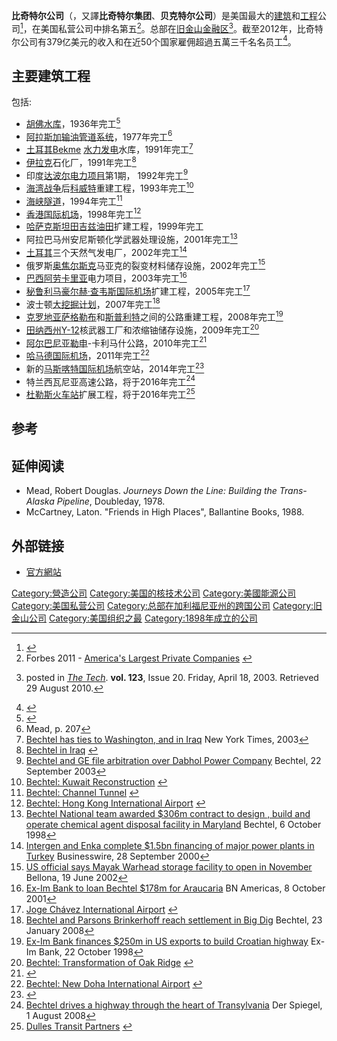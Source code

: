 {{NoteTA
|1=zh-tw:貝泰;zh-cn:比奇特尔;
|2=zh-cn:沃伦;zh-tw:華倫;zh-hk:禾倫;
|3=zh-cn:赖利;zh-tw:萊利;zh-hk:偉利;
}}
{{Infobox company
| name   = Bechtel Corporation<br/>比奇特尔公司
| name_en = Bechtel Corporation
| logo   = <!-- 檔案不存在 Bechtel_logo.png -->
| type   = [[私人持股公司|私人持股公司]]
| company_slogan = Bechtel Builds
| foundation     = 1898年
| founder        = [[沃伦·比奇特尔|沃伦·比奇特尔]]  
| industry       = [[建筑|重型建筑]]<br>[[工程|工程]]<br>[[项目管理|项目管理]]
| products       = 工程承包商 
| location       = {{USA}}[[加利福尼亚|加利福尼亚]][[旧金山|旧金山]][[旧金山金融区|金融区]][[蓝盾大厦|蓝盾大厦]]
| area_served    = 全球
| key_people     = [[赖利·P·比奇特尔|赖利·P·比奇特尔]] <small>([[董事會|董事會]][[主席|主席]])</small><br>比尔·杜德利 <small>([[CEO|CEO]])</small>
| revenue        = {{increase}} {{US$|370.9亿}} <small>(2012年</small>)<ref name=bechtelreport2012>{{cite web | author= | title=Annual Report | url=http://www.bechtel.com/2013-05-17.html | publisher=Bechtel | year=2012 | accessdate=17 September 2013 | deadurl=yes | archiveurl=https://web.archive.org/web/20130906031842/http://www.bechtel.com/2013-05-17.html | archivedate=2013年9月6日 }}</ref>
| num_employees  = 53,000 <small>(2012</small>)<ref name=bechtelreport2012/>
| owner          = 比奇特尔家族和内部持股员工
| homepage       = [http://www.bechtel.com/ www.bechtel.com]
}}

'''比奇特尔公司'''（{{lang-en|'''Bechtel Corporation'''}}，又譯'''比奇特尔集团'''、'''贝克特尔公司'''）是美国最大的[[建筑|建筑]]和[[工程|工程]]公司<ref>{{Cite web |url=http://enr.construction.com/toplists/contractors/001-100.asp |title=ENR Top 400 |accessdate=2014-04-30 |archive-date=2013-12-26 |archive-url=https://web.archive.org/web/20131226114543/http://enr.construction.com/toplists/contractors/001-100.asp |dead-url=no }}</ref>，在美国私营公司中排名第五<ref>Forbes 2011 - [http://www.forbes.com/lists/2011/21/private-companies-11_Bechtel_800U.html America's Largest Private Companies] {{Wayback|url=http://www.forbes.com/lists/2011/21/private-companies-11_Bechtel_800U.html |date=20170204052812 }}</ref>。总部在[[旧金山|旧金山]][[旧金山金融区|金融区]]<ref>{{cite news | author=David Streitfield; Mark Fineman | title=Bechtel Corporation Receives Iraqi Reconstruction Contract | url=http://tech.mit.edu/V123/N20/long_2_$20.20w.html | work=The Los Angeles Times | date= | accessdate= | archive-date=2016-03-06 | archive-url=https://web.archive.org/web/20160306090919/http://tech.mit.edu/V123/N20/long_2_$20.20w.html | dead-url=no }} posted in ''[[The_Tech_(newspaper)|The Tech]]''. '''vol. 123''', Issue 20. Friday, April 18, 2003. Retrieved 29 August 2010.</ref>。截至2012年，比奇特尔公司有379亿美元的收入和在近50个国家雇佣超過五萬三千名名员工<ref name=bechtelreport2011>{{cite web | author= | title=Annual Report | url=http://www.bechtel.com/2013-05-17.html | publisher=Bechtel | year=2012 | accessdate=9 October 2012 | deadurl=yes | archiveurl=https://web.archive.org/web/20130906031842/http://www.bechtel.com/2013-05-17.html | archivedate=2013年9月6日 }}</ref>。

==主要建筑工程==
包括:
*[[胡佛水库|胡佛水库]]，1936年完工<ref>{{Cite web |url=http://www.constructioncompany.com/historic-construction-projects/hoover-dam/ |title=Historic Construction Projects |access-date=2014-04-30 |archive-date=2020-07-10 |archive-url=https://web.archive.org/web/20200710134146/http://www.constructioncompany.com/historic-construction-projects/hoover-dam/ |dead-url=no }}</ref>  
*[[阿拉斯加输油管道系统|阿拉斯加输油管道系统]]，1977年完工<ref name=mead>Mead, p. 207</ref> 
*[[土耳其|土耳其]]Bekme [[水力发电|水力发电]]水库，1991年完工<ref>[http://www.globalpolicy.org/security/issues/iraq/after/2003/0418bechtel.htm Bechtel has ties to Washington, and in Iraq] {{Wayback|url=http://www.globalpolicy.org/security/issues/iraq/after/2003/0418bechtel.htm |date=20201114131406 }} New York Times, 2003</ref>  
*[[伊拉克|伊拉克]]石化厂，1991年完工<ref>[http://jwoodard.best.vwh.net/antiwar/bechtel/BechtelraqFact.pdf Bechtel in Iraq] {{webarchive|url=https://web.archive.org/web/20160304025549/http://jwoodard.best.vwh.net/antiwar/bechtel/BechtelraqFact.pdf |date=2016-03-04 }}</ref>  
*印度[[达波尔电力公司|达波尔电力项目]]第1期， 1992年完工<ref>[http://www.bilaterals.org/article.php3?id_article=658 Bechtel and GE file arbitration over Dabhol Power Company] {{Wayback|url=http://www.bilaterals.org/article.php3?id_article=658 |date=20120903025743 }} Bechtel, 22 September 2003</ref>  
*[[海湾战争|海湾战争]]后[[科威特|科威特]]重建工程，1993年完工<ref>[http://www.bechtel.com/kuwait_reconstruction.html Bechtel: Kuwait Reconstruction] {{webarchive|url=https://web.archive.org/web/20140331025121/http://www.bechtel.com/kuwait_reconstruction.html |date=2014-03-31 }}</ref>  
*[[海峡隧道|海峡隧道]]，1994年完工<ref>[http://www.bechtel.com/channel_tunnel.html Bechtel: Channel Tunnel] {{webarchive|url=https://web.archive.org/web/20140418010959/http://www.bechtel.com/channel_tunnel.html |date=2014-04-18 }}</ref>  
*[[香港国际机场|香港国际机场]]，1998年完工<ref>[http://www.bechtel.com/hong_kong_international_airport.html Bechtel: Hong Kong International Airport] {{webarchive|url=https://web.archive.org/web/20140515202904/http://www.bechtel.com/hong_kong_international_airport.html |date=2014-05-15 }}</ref>
*[[哈萨克斯坦|哈萨克斯坦]][[田吉兹油田|田吉兹油田]]扩建工程，1999年完工
*阿拉巴马州安尼斯顿化学武器处理设施，2001年完工<ref>[http://www.bechtel.com/1998-10-06.html Bechtel National team awarded $306m contract to design , build and operate chemical agent disposal facility in Maryland] {{webarchive|url=https://web.archive.org/web/20140422185551/http://www.bechtel.com/1998-10-06.html |date=2014-04-22 }} Bechtel, 6 October 1998</ref>
*[[土耳其|土耳其]]三个天然气发电厂，2002年完工<ref>[http://www.allbusiness.com/energy-utilities/utilities-industry-electric-power/6568229-1.html Intergen and Enka complete $1.5bn financing of major power plants in Turkey] {{Wayback|url=http://www.allbusiness.com/energy-utilities/utilities-industry-electric-power/6568229-1.html |date=20090220065126 }} Businesswire, 28 September 2000</ref>  
*俄罗斯[[奥焦尔斯克|奥焦尔斯克]]马亚克的裂变材料储存设施，2002年完工<ref>[http://www.bellona.no/bellona.org/english_import_area/international/russia/nuke_industry/siberia/mayak/24707 US official says Mayak Warhead storage facility to open in November] {{webarchive|url=https://web.archive.org/web/20120721231636/http://www.bellona.no/bellona.org/english_import_area/international/russia/nuke_industry/siberia/mayak/24707 |date=2012-07-21 }} Bellona, 19 June 2002</ref>  
*[[巴西|巴西]][[阿劳卡里亚|阿劳卡里亚]]电力项目，2003年完工<ref>[http://www.bnamericas.com/news/electricpower/Ex-Im_Bank_to_Loan_Bechtel_US*178mn_for_Araucaria Ex-Im Bank to loan Bechtel $178m for Araucaria] {{Wayback|url=http://www.bnamericas.com/news/electricpower/Ex-Im_Bank_to_Loan_Bechtel_US*178mn_for_Araucaria |date=20140422191450 }} BN Americas, 8 October 2001</ref>  
*[[秘鲁|秘鲁]][[利马|利马]][[豪尔赫·查韦斯国际机场|豪尔赫·查韦斯国际机场]]扩建工程，2005年完工<ref>[http://www.bechtel.com/assets/files/PDF/Aviation/Aviation_JorgeChavez.pdf Joge Chávez International Airport] {{webarchive|url=https://web.archive.org/web/20120222063649/http://www.bechtel.com/assets/files/PDF/Aviation/Aviation_JorgeChavez.pdf |date=2012-02-22 }}</ref>  
*波士顿[[大开掘|大挖掘计划]]，2007年完工<ref>[http://www.bechtel.com/2008-01-23.html Bechtel and Parsons Brinkerhoff reach settlement in Big Dig] {{Wayback|url=http://www.bechtel.com/2008-01-23.html |date=20110525181850 }} Bechtel, 23 January 2008</ref>  
*[[克罗地亚|克罗地亚]][[萨格勒布|萨格勒布]]和[[斯普利特|斯普利特]]之间的公路重建工程，2008年完工<ref>[https://web.archive.org/web/20080528213926/http://www.exim.gov/pressrelease.cfm/B0FAB4DD-1032-5B0F-BAD61155AEE86F05/ Ex-Im Bank finances $250m in US exports to build Croatian highway] Ex-Im Bank, 22 October 1998</ref>  
*[[田纳西州|田纳西州]][[橡树岭国家实验室|Y-12]]核武器工厂和浓缩铀储存设施，2009年完工<ref>[http://www.bechtel.com/transformation_of_oak_ridge.html Bechtel: Transformation of Oak Ridge] {{webarchive|url=https://web.archive.org/web/20140422183559/http://www.bechtel.com/transformation_of_oak_ridge.html |date=2014-04-22 }}</ref>
*[[阿尔巴尼亚|阿尔巴尼亚]][[勒申|勒申]]-卡利马什公路，2010年完工<ref>{{Cite web |url=http://www.tiranatimes.com/index.php?id=12 |title=Albania and Kosova: Connected Again |access-date=2014-04-30 |archive-date=2014-05-02 |archive-url=https://web.archive.org/web/20140502003428/http://www.tiranatimes.com/index.php?id=12 |dead-url=no }}</ref>
*[[哈马德国际机场|哈马德国际机场]]，2011年完工<ref>[http://www.bechtel.com/new_doha_airport.html Bechtel: New Doha International Airport] {{webarchive|url=https://web.archive.org/web/20140417213953/http://www.bechtel.com/new_doha_airport.html |date=2014-04-17 }}</ref>  
*新的[[马斯喀特国际机场|马斯喀特国际机场]]航空站，2014年完工<ref>{{Cite web |url=http://www.omanairports.com/seeb_newterminal.asp |title=Oman Airports Management Committee |access-date=2014-04-30 |archive-date=2013-11-05 |archive-url=https://web.archive.org/web/20131105062513/http://www.omanairports.com/seeb_newterminal.asp |dead-url=no }}</ref>  
*特兰西瓦尼亚高速公路，将于2016年完工<ref>[http://www.spiegel.de/international/business/0,1518,527269,00.html Bechtel drives a highway through the heart of Transylvania] {{Wayback|url=http://www.spiegel.de/international/business/0,1518,527269,00.html |date=20120128072725 }} Der Spiegel, 1 August 2008</ref>  
*[[杜勒斯火车站|杜勒斯火车站]]扩展工程，将于2016年完工<ref>[http://www.dullestransitpartners.com/default.aspx Dulles Transit Partners] {{webarchive|url=https://web.archive.org/web/20140328010426/http://www.dullestransitpartners.com/default.aspx |date=2014-03-28 }}</ref>

==参考==
{{reflist|colwidth=30em}}

==延伸阅读==
{{refbegin}}
*Mead, Robert Douglas. ''Journeys Down the Line: Building the Trans-Alaska Pipeline'', Doubleday, 1978.
*McCartney, Laton. "Friends in High Places", Ballantine Books, 1988.
{{refend}}

==外部链接==
*[http://www.bechtel.com/ 官方網站] {{Wayback|url=http://www.bechtel.com/ |date=20110312162117 }}{{en}}

{{DEFAULTSORT:Bechtel}}
[[Category:營造公司|Category:營造公司]]
[[Category:美国的核技术公司|Category:美国的核技术公司]]
[[Category:美國能源公司|Category:美國能源公司]]
[[Category:美国私营公司|Category:美国私营公司]]
[[Category:总部在加利福尼亚州的跨国公司|Category:总部在加利福尼亚州的跨国公司]]
[[Category:旧金山公司|Category:旧金山公司]]
[[Category:美国组织之最|Category:美国组织之最]]
[[Category:1898年成立的公司|Category:1898年成立的公司]]